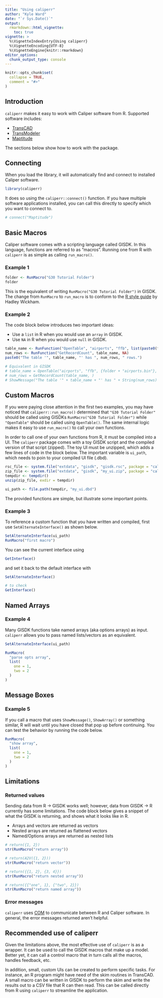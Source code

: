 ```yaml
---
title: "Using caliperr"
author: "Kyle Ward"
date: "`r Sys.Date()`"
output: 
  rmarkdown::html_vignette:
    toc: true
vignette: >
  %\VignetteIndexEntry{Using caliperr}
  %\VignetteEncoding{UTF-8}
  %\VignetteEngine{knitr::rmarkdown}
editor_options: 
  chunk_output_type: console
---
```


```r
knitr::opts_chunk$set(
  collapse = TRUE,
  comment = "#>"
)
```

## Introduction

`caliperr` makes it easy to work with Caliper software from R. Supported
software includes:

  * [TransCAD](https://www.caliper.com/tcovu.htm)
  * [TransModeler](https://www.caliper.com/transmodeler/default.htm)
  * [Maptitude](https://www.caliper.com/maptovu.htm)

The sections below show how to work with the package.

## Connecting

When you load the library, it will automatically find and connect to installed
Caliper software.

```r
library(caliperr)
```

It does so using the `caliperr::connect()` function. If you have multiple
software applications installed, you can call this directly to specify which you
want to connect to.

```r
# connect("Maptitude")
```

## Basic Macros

Caliper software comes with a scripting language called GISDK. In this language,
functions are referred to as "macros". Running one from R with `caliperr` is as
simple as calling `run_macro()`.

### Example 1

```r
folder <- RunMacro("G30 Tutorial Folder")
folder
```

This is the equivalent of writing `RunMacro("G30 Tutorial Folder")` in GISDK.
The change from `RunMacro` to `run_macro` is to conform to the [R style
guide](https://style.tidyverse.org/index.html) by Hadley Wickham.

### Example 2

The code block below introduces two important ideas:

  * Use a `list` in R when you would use an `array` in GISDK.
  * Use `NA` in R when you would use `null` in GISDK.

```r
table_name <- RunFunction("OpenTable", "airports", "ffb", list(paste0(folder, "airports.bin"), NA))
num_rows <- RunFunction("GetRecordCount", table_name, NA)
paste0("The table '", table_name, "' has ", num_rows, " rows.")

# Equivalent in GISDK
# table_name = OpenTable("airports", "ffb", {folder + "airports.bin"}, )
# num_rows = GetRecordCount(table_name, )
# ShowMessage("The table '" + table_name + "' has " + String(num_rows) + " rows.")
```

## Custom Macros

If you were paying close attention in the first two examples, you may have
noticed that `caliperr::run_macro()` determined that `"G30 Tutorial Folder"`
should be called using GISDKs `RunMacro("G30 Tutorial Folder")` while
`"OpenTable"` should be called using `OpenTable()`. The same internal logic
makes it easy to use `run_macro()` to call your own functions.

In order to call one of your own functions from R, it must be compiled into a
UI. The `caliperr` package comes with a toy GISDK script and the compiled
version of that script (zipped). The toy UI must be unzipped, which adds a few
lines of code in the block below. The important variable is `ui_path`, which
needs to poin to your compiled UI file (.dbd).

```r
rsc_file <- system.file("extdata", "gisdk", "gisdk.rsc", package = "caliperr")
zip_file <- system.file("extdata", "gisdk", "my_ui.zip", package = "caliperr")
tempdir <- tempdir()
unzip(zip_file, exdir = tempdir)

ui_path <- file.path(tempdir, "my_ui.dbd")
```

The provided functions are simple, but illustrate some important points.

### Example 3

To reference a custom function that you have written and compiled, first use 
`SetAlternateInterface()` as shown below.

```r
SetAlternateInterface(ui_path)
RunMacro("first macro")
```

You can see the current interface using

```r
GetInterface()
```

and set it back to the default interface with

```r
SetAlternateInterface()

# to check
GetInterface()
```

## Named Arrays

### Example 4

Many GISDK functions take named arrays (aka options arrays) as input. `caliperr` allows you to pass named lists/vectors as an equivalent.

```r
SetAlternateInterface(ui_path)

RunMacro(
  "parse opts array",
  list(
    one = 1,
    two = 2
  )
)
```

## Message Boxes

### Example 5

If you call a macro that uses `ShowMessage()`, `ShowArray()` or something
similar, R will wait until you have closed that pop up before continuing. You
can test the behavior by running the code below.

```r
RunMacro(
  "show array",
  list(
    one = 1,
    two = 2
  )
)
```

## Limitations

### Returned values

Sending data from R -> GISDK works well; however, data from GISDK -> R currently
has some limitations. The code block below gives a snippet of what the GISDK is
returning, and shows what it looks like in R.

  * Arrays and vectors are returned as vectors
  * Nested arrays are returned as flattened vectors
  * Named/Options arrays are returned as nested lists

```r
# return({1, 2})
str(RunMacro("return array"))

# return(A2V({1, 2}))
str(RunMacro("return vector"))

# return({{1, 2}, {3, 4}})
str(RunMacro("return nested array"))

# return({{"one", 1}, {"two", 2}})
str(RunMacro("return named array"))
```

### Error messages

`caliperr` uses [COM](https://en.wikipedia.org/wiki/Component_Object_Model) to
communicate between R and Caliper software. In general, the error messages
returned aren't helpful.

## Recommended use of caliperr

Given the limitations above, the most effective use of `caliperr` is as a
wrapper. It can be used to call the GISDK macros that make up a model. Better
yet, it can call a control macro that in turn calls all the macros, handles
feedback, etc.

In addition, small, custom UIs can be created to perform specific tasks. For
instance, an R program might have need of the skim routines in TransCAD. A small
macro can be written in GISDK to perform the skim and write the results out to a
CSV file that R can then read. This can be called directly from R using
`caliperr` to streamline the application.
